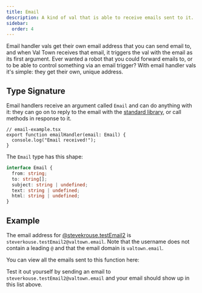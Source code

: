 ```yaml
---
title: Email
description: A kind of val that is able to receive emails sent to it.
sidebar:
  order: 4
---
```



Email handler vals get their own email address that you can send email
to, and when Val Town receives that email, it triggers the val with the email
as its first argument. Ever wanted a robot that you could forward emails to,
or to be able to control something via an email trigger? With email
handler vals it's simple: they get their own, unique address.

## Type Signature

Email handlers receive an argument called `Email` and can do anything with it:
they can go on to reply to the email with the [standard library](/std/email),
or call methods in response to it.

```tsx val
// email-example.tsx
export function emailHandler(email: Email) {
  console.log("Email received!");
}
```

The `Email` type has this shape:

```ts
interface Email {
  from: string;
  to: string[];
  subject: string | undefined;
  text: string | undefined;
  html: string | undefined;
}
```

## Example

<Val url="https://www.val.town/embed/stevekrouse.testEmail2" />

The email address for
[@stevekrouse.testEmail2](https://www.val.town/v/stevekrouse.testEmail) is
`steverkouse.testEmail2@valtown.email`. Note that the username does not contain
a leading `@` and that the email domain is `valtown.email`.

You can view all the emails sent to this function here:

<Val url="https://www.val.town/embed/stevekrouse.testEmails" />

Test it out yourself by sending an email to
`steverkouse.testEmail2@valtown.email` and your email should show up in this
list above.
